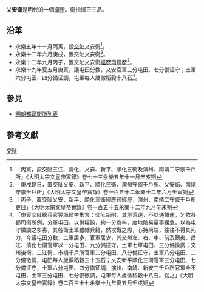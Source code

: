 '''乂安衛'''是明代的一個[[衛所|衛所]]。衛指揮正三品。
== 沿革 ==
* 永樂五年十一月丙寅，設[[交阯|交阯]]乂安衛<ref>「丙寅，設交阯三江、清化、乂安、新平、順化五衛及演州、南靖二守禦千戶所」《大明太宗文皇帝實錄》卷七十三永樂五年十一月辛亥朔</ref>。
* 永樂十二年六月庚戌，置交阯乂安衛<ref>「庚戌是日，置交阯乂安、新平、順化三衛，演州守禦千戶所、乂安衛、南靖守禦千戶所」《大明太宗文皇帝實錄》卷一百五十二永樂十二年六月壬寅朔</ref>。
* 永樂十二年九月丙子，置交阯乂安衛[[經歷司|經歷司]]經歷<ref>「丙子，置交阯乂安、新平、順化三衛經歷司經歷，演州、南靖二守禦千戶所吏目」《大明太宗文皇帝實錄》卷一百五十五永樂十二年九月辛未朔</ref>。
* 永樂十九年夏五月庚寅，議屯田分數，乂安官軍三分屯田、七分備征守；土軍六分屯田、四分備征調，屯軍每人歲徵稻穀十八石<ref>「庚寅交阯總兵官豐城侯李彬言：交阯新附，其地荒遠，不以通饋運，乞依各都司衛所例，分軍屯田，以供糧餉，約一分為率，度地險易量事緩急，以為屯守徵調之多寡，其各衛土軍雖隸兵籍，然攻戰之際，心持兩端，往往不得其死力，今議屯田分數，土軍居多，官軍居少，其交州左、右、中、前及鎮夷、昌江、清化七衛官軍以一分屯田、九分備征守，土軍七軍屯田、三分備徵調；交州後衛、三江衛、市橋千戶所官軍二分屯田、八分備征守，土軍八分屯田、二分備徵調，屯田每人歲徵稻穀三十五石；乂安新平順化三衛官軍三分屯田、七分備征守，土軍六分屯田、四分備征調，演州、南靖、新安三千戶所官軍全不屯田，土軍三分屯田、七分備徵調，屯軍每人歲徵稻穀十八石。從之」《大明太宗文皇帝實錄》卷二百三十七永樂十九年夏五月壬戌朔</ref>。
 
==參見==
*[[明朝都司衛所列表|明朝都司衛所列表]]

==參考文獻==
{{Reflist}}
{{交阯承宣布政使司行政區劃}}
{{明朝行政區劃|nocat}}
[[Category:明朝衛所|交阯]]